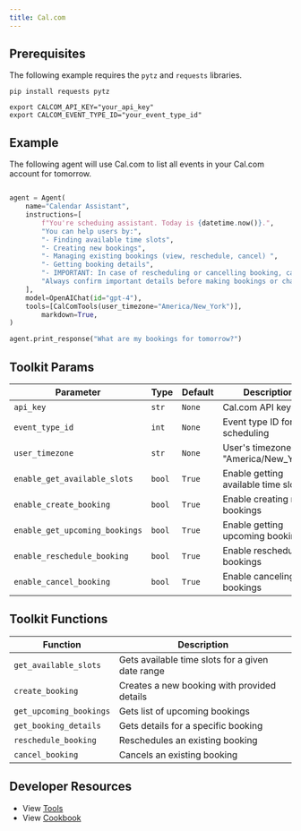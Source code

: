 ```yaml
---
title: Cal.com
---
```


## Prerequisites

The following example requires the `pytz` and `requests` libraries.

```shell
pip install requests pytz
```

```shell
export CALCOM_API_KEY="your_api_key"
export CALCOM_EVENT_TYPE_ID="your_event_type_id"
```

## Example

The following agent will use Cal.com to list all events in your Cal.com account for tomorrow.

```python cookbook/tools/calcom_tools.py

agent = Agent(
    name="Calendar Assistant",
    instructions=[
        f"You're scheduing assistant. Today is {datetime.now()}.",
        "You can help users by:",
        "- Finding available time slots",
        "- Creating new bookings",
        "- Managing existing bookings (view, reschedule, cancel) ",
        "- Getting booking details",
        "- IMPORTANT: In case of rescheduling or cancelling booking, call the get_upcoming_bookings function to get the booking uid. check available slots before making a booking for given time",
        "Always confirm important details before making bookings or changes.",
    ],
    model=OpenAIChat(id="gpt-4"),
    tools=[CalComTools(user_timezone="America/New_York")],
        markdown=True,
)

agent.print_response("What are my bookings for tomorrow?")
```

## Toolkit Params

| Parameter               | Type   | Default | Description                               |
| ----------------------- | ------ | ------- | ----------------------------------------- |
| `api_key`               | `str`  | `None`  | Cal.com API key                           |
| `event_type_id`         | `int`  | `None`  | Event type ID for scheduling              |
| `user_timezone`         | `str`  | `None`  | User's timezone (e.g. "America/New_York") |
| `enable_get_available_slots`   | `bool` | `True`  | Enable getting available time slots       |
| `enable_create_booking`        | `bool` | `True`  | Enable creating new bookings              |
| `enable_get_upcoming_bookings` | `bool` | `True`  | Enable getting upcoming bookings          |
| `enable_reschedule_booking`    | `bool` | `True`  | Enable rescheduling bookings              |
| `enable_cancel_booking`        | `bool` | `True`  | Enable canceling bookings                 |

## Toolkit Functions

| Function                | Description                                      |
| ----------------------- | ------------------------------------------------ |
| `get_available_slots`   | Gets available time slots for a given date range |
| `create_booking`        | Creates a new booking with provided details      |
| `get_upcoming_bookings` | Gets list of upcoming bookings                   |
| `get_booking_details`   | Gets details for a specific booking              |
| `reschedule_booking`    | Reschedules an existing booking                  |
| `cancel_booking`        | Cancels an existing booking                      |

## Developer Resources

- View [Tools](https://github.com/agno-agi/agno/blob/main/libs/agno/agno/tools/calcom.py)
- View [Cookbook](https://github.com/agno-agi/agno/tree/v2.0/cookbook/tools/calcom_tools.py)
